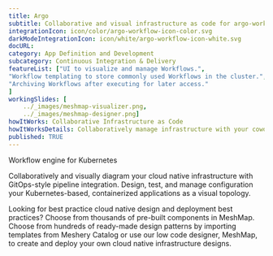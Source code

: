 ---title: Argo  subtitle: Collaborative and visual infrastructure as code for argo-workflowintegrationIcon: icon/color/argo-workflow-icon-color.svgdarkModeIntegrationIcon: icon/white/argo-workflow-icon-white.svgdocURL: category: App Definition and Developmentsubcategory: Continuous Integration & DeliveryfeatureList: ["UI to visualize and manage Workflows.","Workflow templating to store commonly used Workflows in the cluster.","Archiving Workflows after executing for later access."]workingSlides: [    ../_images/meshmap-visualizer.png,    ../_images/meshmap-designer.png]howItWorks: Collaborative Infrastructure as CodehowItWorksDetails: Collaboratively manage infrastructure with your coworkers synchronously sharing the same designs.published: TRUE---<p>    Workflow engine for Kubernetes</p><p>    Collaboratively and visually diagram your cloud native infrastructure with GitOps-style pipeline integration. Design, test, and manage configuration your Kubernetes-based, containerized applications as a visual topology.</p><p>    Looking for best practice cloud native design and deployment best practices? Choose from thousands of pre-built components in MeshMap. Choose from hundreds of ready-made design patterns by importing templates from Meshery Catalog or use our low code designer, MeshMap, to create and deploy your own cloud native infrastructure designs.</p>